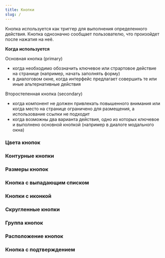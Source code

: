 ```yaml
---
title: Кнопки
slug: /
---
```


Кнопка используется как триггер для выполнения определенного действия. Кнопка однозначно
сообщает пользователю, что произойдет после нажатия на неё.

**Когда используется**

Основная кнопка (primary)
- когда необходимо обозначить ключевое или страртовое действие на странице (например, начать заполнять форму)
- в диалоговом окне, когда интерфейс предлагает совершить те или иные альтернативные действия

Второстепенная кнопка (secondary)
- когда компонент не должен привлекать повышенного внимания или когда место на странице ограничено для размещения,
а использование ссылки не подходит
- когда возможны два варианта действия, одно из которых ключевое и выполнено основной кнопкой (например в диалоге
модального окна)

### Цвета кнопок
<Sandbox projectId="uxcomponents_buttons_button_colors" />

### Контурные кнопки
<Sandbox projectId="uxcomponents_buttons_outline_buttons"/>

### Размеры кнопок
<Sandbox projectId="uxcomponents_buttons_button_sizes"/>

### Кнопка с выпадающим списком
<Sandbox projectId="uxcomponents_buttons_dropdown_button"/>

### Кнопки с иконкой
<Sandbox projectId="uxcomponents_buttons_icon_buttons"/>

### Скругленные кнопки
<Sandbox projectId="uxcomponents_buttons_rounded_buttons"/>

### Группа кнопок
<Sandbox projectId="uxcomponents_buttons_button_groups"/>

### Расположение кнопок
<Sandbox projectId="uxcomponents_buttons_button_places"/>

### Кнопка с подтверждением
<Sandbox projectId="uxcomponents_buttons_confirm_button"/>